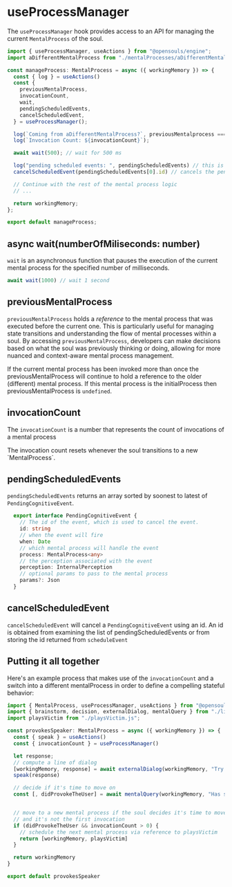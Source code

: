 # useProcessManager

The `useProcessManager` hook provides access to an API for managing the current `MentalProcess` of the soul.

```typescript filename="exampleProcess.ts" {1,5}
import { useProcessManager, useActions } from "@opensouls/engine";
import aDifferentMentalProcess from "./mentalProcesses/aDifferentMentalProcess"

const manageProcess: MentalProcess = async ({ workingMemory }) => {
  const { log } = useActions()
  const { 
    previousMentalProcess,
    invocationCount,
    wait,
    pendingScheduledEvents,
    cancelScheduledEvent,
  } = useProcessManager();

  log(`Coming from aDifferentMentalProcess?`, previousMentalprocess === aDifferentMentalProcess);
  log(`Invocation Count: ${invocationCount}`);

  await wait(500); // wait for 500 ms

  log("pending scheduled events: ", pendingScheduledEvents) // this is an array of scheduled pending events
  cancelScheduledEvent(pendingScheduledEvents[0].id) // cancels the pending scheduled event by id1

  // Continue with the rest of the mental process logic
  // ...

  return workingMemory;
};

export default manageProcess;
```

## async wait(numberOfMiliseconds: number)

`wait` is an asynchronous function that pauses the execution of the current mental process
for the specified number of milliseconds.

```javascript
await wait(1000) // wait 1 second
```

## previousMentalProcess

`previousMentalProcess` holds a _reference_ to the mental process that was executed before the current one. This is particularly useful for managing state transitions and understanding the flow of mental processes within a soul. By accessing `previousMentalProcess`, developers can make decisions based on what the soul was previously thinking or doing, allowing for more nuanced and context-aware mental process management.

If the current mental process has been invoked more than once the previousMentalProcess will continue to hold a reference to the older (different) mental process. If this mental process is the initialProcess then previousMentalProcess is `undefined`.

## invocationCount

The `invocationCount` is a number that represents the count of invocations of a mental process

 
<Callout type="info" emoji="ℹ️">
The invocation count resets whenever the soul transitions to a new `MentalProcess`.
</Callout>

## pendingScheduledEvents

`pendingScheduledEvents` returns an array sorted by soonest to latest of `PendingCognitiveEvent`.

```ts
  export interface PendingCognitiveEvent {
    // The id of the event, which is used to cancel the event.
    id: string
    // when the event will fire
    when: Date
    // which mental process will handle the event
    process: MentalProcess<any>
    // the perception associated with the event
    perception: InternalPerception
    // optional params to pass to the mental process
    params?: Json
  }
```

## cancelScheduledEvent

`cancelScheduledEvent` will cancel a `PendingCognitiveEvent` using an id. An id is obtained from examining the list of pendingScheduledEvents or from storing the id returned from `scheduleEvent`

## Putting it all together

Here's an example process that makes use of the `invocationCount` and a switch into a different mentalProcess in order to define a compelling stateful behavior:

```javascript filename="provokesSpeaker.js"
import { MentalProcess, useProcessManager, useActions } from "@opensouls/engine";
import { brainstorm, decision, externalDialog, mentalQuery } from "./lib/cognitiveSteps.js";
import playsVictim from "./playsVictim.js";

const provokesSpeaker: MentalProcess = async ({ workingMemory }) => {
  const { speak } = useActions()
  const { invocationCount } = useProcessManager()

  let response;
  // compute a line of dialog
  [workingMemory, response] = await externalDialog(workingMemory, "Try to provoke the speaker")
  speak(response)

  // decide if it's time to move on
  const [, didProvokeTheUser] = await mentalQuery(workingMemory, "Has samantha successfully provoked the speaker?")


  // move to a new mental process if the soul decides it's time to move on
  // and it's not the first invocation
  if (didProvokeTheUser && invocationCount > 0) {
    // schedule the next mental process via reference to playsVictim
    return [workingMemory, playsVictim]
  }

  return workingMemory
}

export default provokesSpeaker
```
